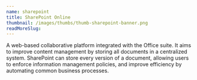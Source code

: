 ```yaml
---
name: sharepoint
title: SharePoint Online
thumbnail: /images/thumbs/thumb-sharepoint-banner.png
readMoreSlug:
---
```


A web-based collaborative platform integrated with the Office suite. It aims to improve content management by storing all documents in a centralized system. SharePoint can store every version of a document, allowing users to enforce information management policies, and improve efficiency by automating common business processes.
